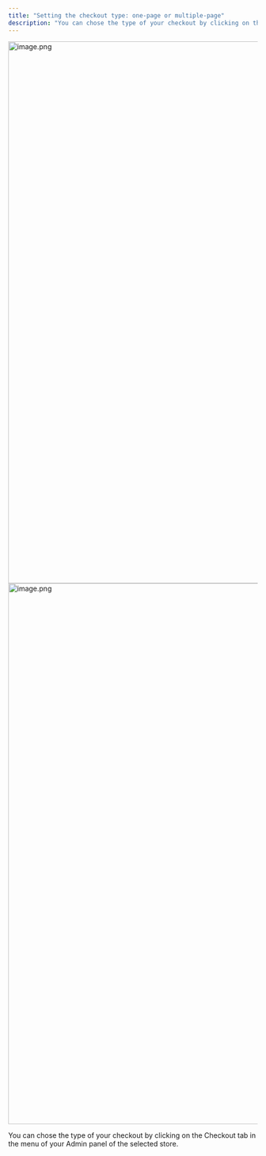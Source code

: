 ```yaml
---
title: "Setting the checkout type: one-page or multiple-page"
description: "You can chose the type of your checkout by clicking on the Checkout tab in the menu of your Admin panel of the selected store."
---
```



<Steps>
  <Step title="Click on Checkout, then click on Edit Apparence.">
    <img
      src="https://mintcdn.com/tagadapay/gEouhPTjuFFNs3OG/assets/knowledge-center/misc/image-064ab530.png?fit=max&auto=format&n=gEouhPTjuFFNs3OG&q=85&s=8519bbb030f3e31b49f0661ecf3ec64a"
      alt="image.png"
      data-og-width="1919"
      width="1919"
      data-og-height="1095"
      height="1095"
      data-path="assets/knowledge-center/misc/image-064ab530.png"
      data-optimize="true"
      data-opv="2"
      srcset="https://mintcdn.com/tagadapay/gEouhPTjuFFNs3OG/assets/knowledge-center/misc/image-064ab530.png?w=280&fit=max&auto=format&n=gEouhPTjuFFNs3OG&q=85&s=accc9aea1ef92ee7c7037c6aa466793c 280w, https://mintcdn.com/tagadapay/gEouhPTjuFFNs3OG/assets/knowledge-center/misc/image-064ab530.png?w=560&fit=max&auto=format&n=gEouhPTjuFFNs3OG&q=85&s=c9c8ced90cf591d4ad1623175b8b970c 560w, https://mintcdn.com/tagadapay/gEouhPTjuFFNs3OG/assets/knowledge-center/misc/image-064ab530.png?w=840&fit=max&auto=format&n=gEouhPTjuFFNs3OG&q=85&s=ee985944e7310b3a98e3a43dcd2fc206 840w, https://mintcdn.com/tagadapay/gEouhPTjuFFNs3OG/assets/knowledge-center/misc/image-064ab530.png?w=1100&fit=max&auto=format&n=gEouhPTjuFFNs3OG&q=85&s=f5735b3593a1c7a025079b7b81f8f818 1100w, https://mintcdn.com/tagadapay/gEouhPTjuFFNs3OG/assets/knowledge-center/misc/image-064ab530.png?w=1650&fit=max&auto=format&n=gEouhPTjuFFNs3OG&q=85&s=5c8d73210467a68d08a8f527eb446103 1650w, https://mintcdn.com/tagadapay/gEouhPTjuFFNs3OG/assets/knowledge-center/misc/image-064ab530.png?w=2500&fit=max&auto=format&n=gEouhPTjuFFNs3OG&q=85&s=b6b8ad5ff045db467876841bfbe1d78a 2500w"
    />
  </Step>
  <Step title="Under Appearance, you can choose between a one-page or multi-page checkout. ">
    <img
      src="https://mintcdn.com/tagadapay/1yBQH95EwXSsN9Sb/assets/knowledge-center/misc/image-df97c888.png?fit=max&auto=format&n=1yBQH95EwXSsN9Sb&q=85&s=d55cb9af3bad2c0e0f885bc54b842005"
      alt="image.png"
      data-og-width="1919"
      width="1919"
      data-og-height="1093"
      height="1093"
      data-path="assets/knowledge-center/misc/image-df97c888.png"
      data-optimize="true"
      data-opv="2"
      srcset="https://mintcdn.com/tagadapay/1yBQH95EwXSsN9Sb/assets/knowledge-center/misc/image-df97c888.png?w=280&fit=max&auto=format&n=1yBQH95EwXSsN9Sb&q=85&s=64252cd1be6b40d25c4e9f6b4b8fd7b0 280w, https://mintcdn.com/tagadapay/1yBQH95EwXSsN9Sb/assets/knowledge-center/misc/image-df97c888.png?w=560&fit=max&auto=format&n=1yBQH95EwXSsN9Sb&q=85&s=d7899f35e7ec0c82a0842d31b44959f9 560w, https://mintcdn.com/tagadapay/1yBQH95EwXSsN9Sb/assets/knowledge-center/misc/image-df97c888.png?w=840&fit=max&auto=format&n=1yBQH95EwXSsN9Sb&q=85&s=0ce879857d39debcd5b3e3f18fa05bfd 840w, https://mintcdn.com/tagadapay/1yBQH95EwXSsN9Sb/assets/knowledge-center/misc/image-df97c888.png?w=1100&fit=max&auto=format&n=1yBQH95EwXSsN9Sb&q=85&s=f131bf79fde3681dbc835ff4b4c5a262 1100w, https://mintcdn.com/tagadapay/1yBQH95EwXSsN9Sb/assets/knowledge-center/misc/image-df97c888.png?w=1650&fit=max&auto=format&n=1yBQH95EwXSsN9Sb&q=85&s=7d297aa32627aa5cfdef69cec6d5f0d9 1650w, https://mintcdn.com/tagadapay/1yBQH95EwXSsN9Sb/assets/knowledge-center/misc/image-df97c888.png?w=2500&fit=max&auto=format&n=1yBQH95EwXSsN9Sb&q=85&s=e490de3337475f5f9c5ab511a8cdbfd4 2500w"
    />
  </Step>
  <Step title="Click on Save changes.">
    
  </Step>
</Steps>

You can chose the type of your checkout by clicking on the Checkout tab in the menu of your Admin panel of the selected store.